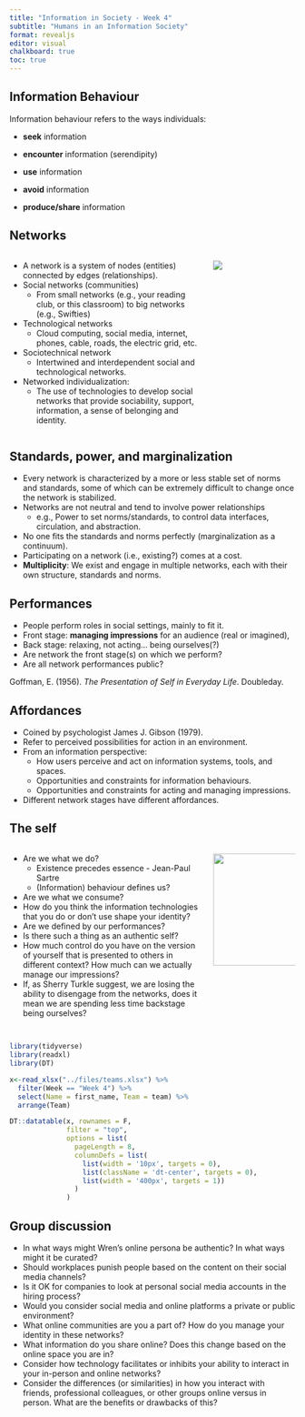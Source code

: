 ```yaml
---
title: "Information in Society - Week 4"
subtitle: "Humans in an Information Society"
format: revealjs
editor: visual
chalkboard: true
toc: true
---
```


## Information Behaviour {.smaller}

Information behaviour refers to the ways individuals:

-   **seek** information

-   **encounter** information (serendipity)

-   **use** information

-   **avoid** information

-   **produce/share** information

## Networks {.smaller}

::::: columns
::: {.column width="70%"}
-   A network is a system of nodes (entities) connected by edges (relationships).
-   Social networks (communities)
    -   From small networks (e.g., your reading club, or this classroom) to big networks (e.g., Swifties)
-   Technological networks
    -   Cloud computing, social media, internet, phones, cable, roads, the electric grid, etc.
-   Sociotechnical network
    -   Intertwined and interdependent social and technological networks.
-   Networked individualization:
    -   The use of technologies to develop social networks that provide sociability, support, information, a sense of belonging and identity.
:::

::: {.column width="30%"}
![](images/clipboard-4087434777.png)
:::
:::::

## Standards, power, and marginalization {.smaller}

-   Every network is characterized by a more or less stable set of norms and standards, some of which can be extremely difficult to change once the network is stabilized.
-   Networks are not neutral and tend to involve power relationships
    -   e.g., Power to set norms/standards, to control data interfaces, circulation, and abstraction.
-   No one fits the standards and norms perfectly (marginalization as a continuum).
-   Participating on a network (i.e., existing?) comes at a cost.
-   **Multiplicity**: We exist and engage in multiple networks, each with their own structure, standards and norms.

## Performances {.smaller}

-   People perform roles in social settings, mainly to fit it.
-   Front stage: **managing impressions** for an audience (real or imagined),
-   Back stage: relaxing, not acting... being ourselves(?)
-   Are network the front stage(s) on which we perform?
-   Are all network performances public?

Goffman, E. (1956). *The Presentation of Self in Everyday Life*. Doubleday.

## Affordances {.smaller}

-   Coined by psychologist James J. Gibson (1979).
-   Refer to perceived possibilities for action in an environment.
-   From an information perspective:
    -   How users perceive and act on information systems, tools, and spaces.
    -   Opportunities and constraints for information behaviours.
    -   Opportunities and constraints for acting and managing impressions.
-   Different network stages have different affordances.

## The self {.smaller}

::::: columns
::: {.column width="70%"}
-   Are we what we do?
    -   Existence precedes essence - Jean-Paul Sartre
    -   (Information) behaviour defines us?
-   Are we what we consume?
-   How do you think the information technologies that you do or don’t use shape your identity?
-   Are we defined by our performances?
-   Is there such a thing as an authentic self?
-   How much control do you have on the version of yourself that is presented to others in different context? How much can we actually manage our impressions?
-   If, as Sherry Turkle suggest, we are losing the ability to disengage from the networks, does it mean we are spending less time backstage being ourselves?
:::

::: {.column width="30%"}
![](images/clipboard-1082231306.png){fig-align="center" width="197"}
:::
:::::

##  {.smaller}

```r
library(tidyverse)
library(readxl)
library(DT)

x<-read_xlsx("../files/teams.xlsx") %>%
  filter(Week == "Week 4") %>%  
  select(Name = first_name, Team = team) %>% 
  arrange(Team)

DT::datatable(x, rownames = F,
              filter = "top",
              options = list(
                pageLength = 8,
                columnDefs = list(
                  list(width = '10px', targets = 0),
                  list(className = 'dt-center', targets = 0),
                  list(width = '400px', targets = 1))
                )
              )
```

## Group discussion {.smaller}

-   In what ways might Wren’s online persona be authentic? In what ways might it be curated?  
-   Should workplaces punish people based on the content on their social media channels?
-   Is it OK for companies to look at personal social media accounts in the hiring process?
-   Would you consider social media and online platforms a private or public environment?
-   What online communities are you a part of? How do you manage your identity in these networks?
-   What information do you share online? Does this change based on the online space you are in?
-   Consider how technology facilitates or inhibits your ability to interact in your in-person and online networks?
-   Consider the differences (or similarities) in how you interact with friends, professional colleagues, or other groups online versus in person. What are the benefits or drawbacks of this?
